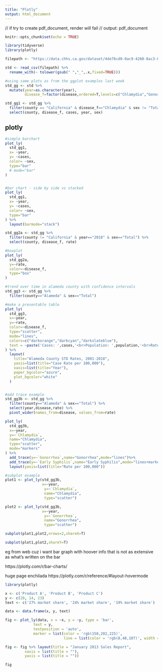 ```yaml
---
title: "Plotly"
output: html_document
---
```


// if try to create pdf_document, render will fail
// output: pdf_document

```r
knitr::opts_chunk$set(echo = TRUE)

library(tidyverse)
library(plotly)
```

```r
filepath <- "https://data.chhs.ca.gov/dataset/4de76cd0-0ac9-4260-8ac3-0637acb444fb/resource/563ba92b-8ac5-48ec-9afd-2f515bbbad66/download/stds-by-disease-county-year-sex.csv"

std <- read_csv(filepath) %>%
  rename_with(~ tolower(gsub(" ","_",.x,fixed=TRUE))) 

#using same plots as from the ggplot examples last week
std_gg <- std %>%
  mutate(year=as.character(year),
         disease_f=factor(disease,ordered=T,levels=c("Chlamydia","Gonorrhea","Early Syphilis")))

std_gg1 <- std_gg %>%
  filter(county == "California" & disease_f=="Chlamydia" & sex != "Total") %>%
  select(county, disease_f, cases, year, sex)

```

## plotly
```r

#simple barchart
plot_ly(
  std_gg1,
  x= ~year,
  y= ~cases,
  color= ~sex,
  type="bar"
  # mode="bar"
) 



```

```r

#bar chart - side by side vs stacked
plot_ly(
  std_gg1,
  x= ~year,
  y= ~cases,
  color= ~sex,
  type="bar"
) %>%
  layout(barmode="stack")


```


```r
std_gg2a <- std_gg %>%
  filter(county != "California" & year=="2018" & sex=="Total") %>%
  select(county, disease_f, rate)

#boxplot
plot_ly(
  std_gg2a,
  y=~rate,
  color=~disease_f,
  type="box"
)

```


```r
#trend over time in alameda county with confidence intervals
std_gg3 <- std_gg %>%
  filter(county=="Alameda" & sex=="Total")

#make a presentable table
plot_ly(
  std_gg3,
  x=~year,
  y=~rate,
  color=~disease_f,
  type="scatter",
  mode="lines",
  colors=c("darkorange","darkcyan","darkslateblue"),
  text = ~paste('Cases: ',cases,'<br>Population: ',population,'<br>Rate: ',rate)
) %>%
  layout(
    title="Alameda County STD Rates, 2001-2018",
    yaxis=list(title="Case Rate per 100,000"),
    xaxis=list(title="Year"),
    paper_bgcolor="azure",
    plot_bgcolor="white"
  )



```

```r
#add trace example
std_gg3b <- std_gg %>%
  filter(county=="Alameda" & sex=="Total") %>%
  select(year,disease,rate) %>%
  pivot_wider(names_from=disease, values_from=rate)

plot_ly(
  std_gg3b,
  x=~year,
  y=~`Chlamydia`,
  name="Chlamydia",
  type="scatter",
  mode="markers"
) %>%
  add_trace(y=~`Gonorrhea`,name="Gonorrhea",mode="lines")%>%
  add_trace(y=~`Early Syphilis`,name="Early Syphilis",mode="lines+markers") %>%
  layout(yaxis=list(title="Rate per 100,000"))

```

```r
#subplot example
plot1 <- plot_ly(std_gg3b,
                 x=~year,
                  y=~`Chlamydia`,
                  name="Chlamydia",
                  type="scatter")

plot2 <- plot_ly(std_gg3b,
                 x=~year,
                  y=~`Gonorrhea`,
                  name="Gonorrhea",
                  type="scatter")

subplot(plot1,plot2,nrows=2,shareX=T)

subplot(plot1,plot2,shareY=T)

```



eg from web
cuz i want bar graph with hoover info that is not as extensive as what's written on the bar

https://plotly.com/r/bar-charts/

huge page enchilada
https://plotly.com/r/reference/#layout-hovermode

```r

library(plotly)

x <- c('Product A', 'Product B', 'Product C')
y <- c(20, 14, 23)
text <- c('27% market share', '24% market share', '19% market share')

data <- data.frame(x, y, text)

fig <- plot_ly(data, x = ~x, y = ~y, type = 'bar',
             text = y, 
             textposition = 'auto',
             marker = list(color = 'rgb(158,202,225)',
                           line = list(color = 'rgb(8,48,107)', width = 1.5)))

fig <- fig %>% layout(title = "January 2013 Sales Report",
         xaxis = list(title = ""),
         yaxis = list(title = ""))

fig


```